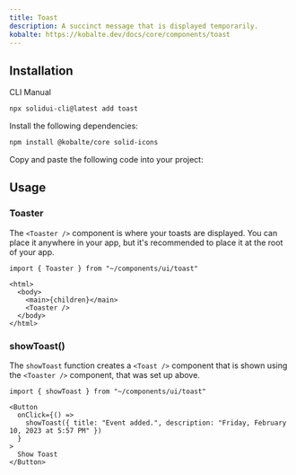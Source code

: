 ```yaml
---
title: Toast
description: A succinct message that is displayed temporarily.
kobalte: https://kobalte.dev/docs/core/components/toast
---
```


<ComponentPreview name="toast-demo" />

## Installation

<Tabs defaultValue="cli">

<TabsList>
  <TabsTrigger value="cli">CLI</TabsTrigger>
  <TabsTrigger value="manual">Manual</TabsTrigger>
</TabsList>

<TabsContent value="cli">

```bash
npx solidui-cli@latest add toast
```

</TabsContent>

<TabsContent value="manual">
<Steps>

<Step>Install the following dependencies: </Step>

```bash
npm install @kobalte/core solid-icons
```

<Step>Copy and paste the following code into your project: </Step>

<ComponentSource name="toast" />

</Steps>
</TabsContent>

</Tabs>

## Usage

### Toaster

The `<Toaster />` component is where your toasts are displayed. You can place it anywhere in your app, but it's recommended to place it at the root of your app.

```tsx
import { Toaster } from "~/components/ui/toast"
```

```tsx
<html>
  <body>
    <main>{children}</main>
    <Toaster />
  </body>
</html>
```

### showToast()

The `showToast` function creates a `<Toast />` component that is shown using the `<Toaster />` component, that was set up above.

```tsx
import { showToast } from "~/components/ui/toast"
```

```tsx
<Button
  onClick={() =>
    showToast({ title: "Event added.", description: "Friday, February 10, 2023 at 5:57 PM" })
  }
>
  Show Toast
</Button>
```
